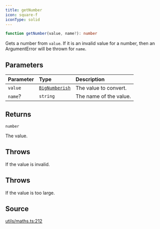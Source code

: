 ```yaml
---
title: getNumber
icon: square-f
iconType: solid
---
```


```ts
function getNumber(value, name?): number
```

Gets a number from `value`. If it is an invalid value for a number, then an ArgumentError will be thrown for `name`.

## Parameters

| Parameter | Type | Description |
| :------ | :------ | :------ |
| `value` | [`BigNumberish`](/sdk/content/type-aliases/BigNumberish) | The value to convert. |
| `name`? | `string` | The name of the value. |

## Returns

`number`

The value.

## Throws

If the value is invalid.

## Throws

If the value is too large.

## Source

[utils/maths.ts:212](https://github.com/dominant-strategies/quais.js/blob/4cfae12bbb292482a9be973a3dd1d4c83d5ab398/src/utils/maths.ts#L212)

